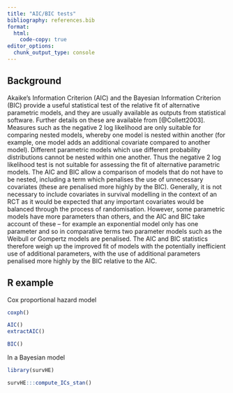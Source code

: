 ```yaml
---
title: "AIC/BIC tests"
bibliography: references.bib
format:
  html:
    code-copy: true
editor_options: 
  chunk_output_type: console
---
```


## Background

Akaike’s Information Criterion (AIC) and the Bayesian Information Criterion (BIC) provide a useful statistical test of the relative fit of alternative parametric models, and they are usually available as outputs from statistical software. Further details on these are available from [@Collett2003]. Measures such as the negative 2 log likelihood are only suitable for comparing nested models, whereby one model is nested within another (for example, one model adds an additional covariate compared to another model). Different parametric models which use different probability distributions cannot be nested within one another. Thus the negative 2 log likelihood test is not suitable for assessing the fit of alternative parametric models. The AIC and BIC allow a comparison of models that do not have to be nested, including a term which penalises the use of unnecessary covariates (these are penalised more highly by the BIC). Generally, it is not necessary to include covariates in survival modelling in the context of an RCT as it would be expected that any important covariates would be balanced through the process of randomisation. However, some parametric models have more parameters than others, and the AIC and BIC take account of these – for example an exponential model only has one parameter and so in comparative terms two parameter models such as the Weibull or Gompertz models are penalised. The AIC and BIC statistics therefore weigh up the improved fit of models with the potentially inefficient use of additional parameters, with the use of additional parameters penalised more highly by the BIC relative to the AIC.


## R example

Cox proportional hazard model

```r
coxph()

AIC()
extractAIC()

BIC()
```

In a Bayesian model

```r
library(survHE)

survHE:::compute_ICs_stan()
```



